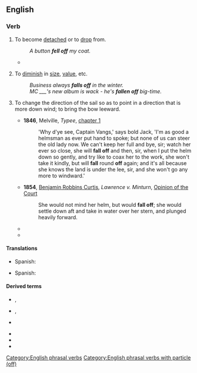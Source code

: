 {{also|falloff|fall-off}}
==English==

===Verb===
{{en-verb|fall<,,fell,fallen> off}}

# {{lb|en|transitive|and|intransitive}} To become [[detached]] or to [[drop]] from.
#: ''A button '''fell off''' my coat.''
#* {{quote-text|en|year=1900|author=L. Frank Baum|title=The Wonderful Wizard of Oz|chapter=23|passage=Dorothy stood up and found she was in her stocking-feet. For the Silver Shoes had '''fallen off''' in her flight through the air, and were lost forever in the desert.}}
# {{lb|en|intransitive}} To [[diminish]] in [[size]], [[value]], etc.
#: ''Business always '''falls off''' in the winter.''
#: ''MC ___'s new album is wack - he's '''fallen off''' big-time.''
# {{lb|en|nautical}} To change the direction of the sail so as to point in a direction that is more down wind; to bring the bow leeward.
#* '''1846''', Melville, ''Typee'', [[s:Typee/Chapter 1|chapter 1]]
#*: 'Why d'ye see, Captain Vangs,' says bold Jack, 'I'm as good a helmsman as ever put hand to spoke; but none of us can steer the old lady now. We can't keep her full and bye, sir; watch her ever so close, she will '''fall off''' and then, sir, when I put the helm down so gently, and try like to coax her to the work, she won't take it kindly, but will '''fall''' round '''off''' again; and it's all because she knows the land is under the lee, sir, and she won't go any more to windward.'
#* '''1854''', [[w:Benjamin Robbins Curtis|Benjamin Robbins Curtis]], ''Lawrence v. Minturn'', [[s:Lawrence v. Minturn/Opinion of the Court|Opinion of the Court]]
#*: She would not mind her helm, but would '''fall off'''; she would settle down aft and take in water over her stern, and plunged heavily forward.
#* {{quote-book|1=en|year=1886|translator=H.L. Br&aelig;kstad|author=Peter Christen Asbj&oslash;rnsen|authorlink=Peter Christen Asbj&oslash;rnsen|title=Folk and Fairy Tales|page=182|passage=The pilot-boy, who was on the look-out forward, and was keeping the boat from '''falling off''' by using the starboard oar, as the current went in a westerly direction, answered that he thought "it went a little easier forward."}}
#* {{quote-book|en|year=1898|author=Kipling|title=[[s:The Burning of the Sarah Sands|The Burning of the Sarah Sands]]|passage=There was the constant danger of the ship, now- broadside on to the heavy seas, '''falling off''' before the heavy wind, and leading the flames forward again.}}

====Translations====
{{trans-top|To become detached or to drop from.}}
* Spanish: {{t+|es|caer}}
{{trans-mid}}
{{trans-bottom}}

{{trans-top|To diminish in size, value, etc.}}
* Spanish: {{t+|es|caer}}
{{trans-mid}}
{{trans-bottom}}

{{trans-top|To change the direction of the sail so as to point in a direction that is more down wind; to bring the bow leeward.}}
{{trans-mid}}
{{trans-bottom}}

====Derived terms====
{{rel-top|Terms derived from ''fall off''}}
* {{l|en|falling off}}, {{l|en|falling-off}}<!--noun-->
* {{l|en|fall-off}}, {{l|en|falloff}}<!--noun-->
* {{l|en|fall off the back of a lorry}}
{{rel-mid}}
* {{l|en|fall off the turnip truck}}
* {{l|en|fall off the wagon}}
* {{l|en|the wheels fell off}}<!--figurative sense is idiomatic-->
{{rel-bottom}}

[[Category:English phrasal verbs]]
[[Category:English phrasal verbs with particle (off)]]